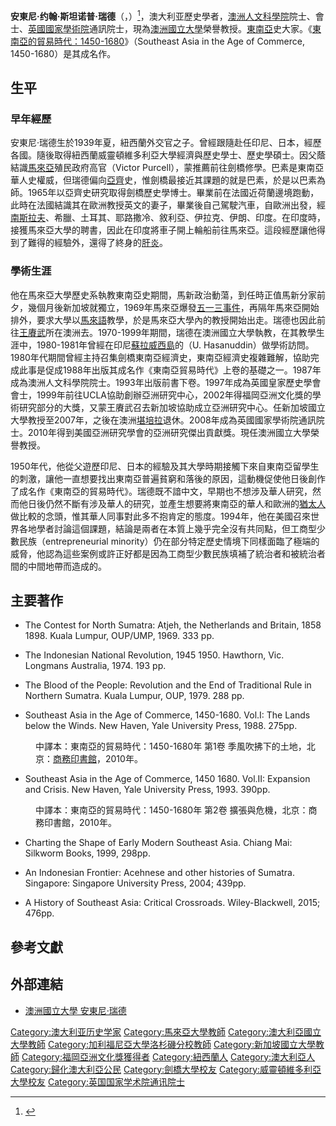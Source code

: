 {{expand|time=2015-12-08T11:31:41+00:00}}
{{Infobox_Person
| name = 安東尼·瑞德（Anthony John Stanhope Reid）
|image=
|box_width= 
|occupation= {{普通列表|
*[[澳洲人文科學院|澳洲人文科學院]]院士(1987年~)
*{{tsl|en|The Royal Historical Society|英國皇家歷史學會}}會士(1997年~)
*[[英國國家學術院|英國國家學術院]]院士(2008年~)
*[[澳洲國立大學|澳洲國立大學]]榮譽教授
  }}
| period =
|birth_name=
| other_names = 
| Sex = 男
|birth_date=  {{birth date and age|1939|6|19|df=y}}
|birth_place=  {{普通列表|
* {{NZ}}
  }}
|death_date=
|death_place=
| nationality =
| residence =
| party = 
| religion = [[天主教|天主教]]
| spouse = 海倫·瑞德（Helen Reid）
| relatives =
|education=
*紐西蘭[[威靈頓維多利亞大學|威靈頓維多利亞大學]]經濟與歷史學士（1960）
*紐西蘭威靈頓維多利亞大學歷史學碩士（1961）
*[[劍橋大學|劍橋大學]]歷史學博士（1965）
*紐西蘭威靈頓維多利亞大學歷史學榮譽博士（2010）
| past =
*[[馬來亞大學|馬來亞大學]]東南亞史教授（1965-1970）
*[[澳洲國立大學|澳洲國立大學]]東南亞史教授（1970-1999）
*[[加州大學洛杉磯分校|加州大學洛杉磯分校]]教授、東南亞研究中心創辦人（1999-2002）
*[[新加坡國立大學|新加坡國立大學]]亞洲研究中心（ARI）創辦人（2002-2007）
*新加坡國立大學東南亞史教授（2002-2007）
*澳洲國立大學亞太學院文化、歷史及語言學系榮譽教授（2009-）

| work =
|awards= 2002年[[福岡亞洲文化獎|福岡亞洲文化獎]]（學術研究）<br/>
美國亞洲研究學會 亞洲研究傑出貢獻獎（2010）

}}

'''安東尼·约翰·斯坦诺普·瑞德'''（{{lang-en|'''Anthony John Stanhope Reid'''}}，{{bd|1939年|6月19日|catIdx=Anthony Reid}}）{{r|Anthony Reid and the Study of the Southeast Asian Past}}{{rp|3}}<ref>{{cite web|language=en|accessdate=2018年3月2日|url=http://fukuoka-prize.org/en/laureate/prize/acd/anthreid.php|title=Anthony REID [Academic Prize 2002]|publisher=Fukuoka Prize|archive-date=2019年9月15日|archive-url=https://web.archive.org/web/20190915202935/http://fukuoka-prize.org/en/laureate/prize/acd/anthreid.php|dead-url=no}}</ref>，澳大利亚歷史學者，[[澳洲人文科學院|澳洲人文科學院]]院士、{{tsl|en|The Royal Historical Society|英國皇家歷史學會}}會士、[[英國國家學術院|英國國家學術院]]通訊院士，現為[[澳洲國立大學|澳洲國立大學]]榮譽教授。[[東南亞|東南亞]]史大家。《[[東南亞的貿易時代|東南亞的貿易時代：1450-1680]]》（Southeast Asia in the Age of Commerce, 1450-1680）是其成名作。

== 生平 ==
=== 早年經歷 ===
安東尼·瑞德生於1939年夏，紐西蘭外交官之子。曾經跟隨{{le|約翰·瑞德|John S. Reid|父親}}赴任印尼、日本，經歷各國。隨後取得紐西蘭威靈頓維多利亞大學經濟與歷史學士、歷史學碩士。因父蔭結識[[英屬馬來亞|馬來亞]]殖民政府高官{{tsl|en|Victor Purcell|巴素}}（Victor Purcell），蒙推薦前往劍橋修學。巴素是東南亞華人史權威，但瑞德偏向[[亞齊|亞齊]]史，惟劍橋最接近其課題的就是巴素，於是以巴素為師。1965年以亞齊史研究取得劍橋歷史學博士。畢業前在法國近荷蘭邊境跑動，此時在法國結識其在歐洲教授英文的妻子，畢業後自己駕駛汽車，自歐洲出發，經[[南斯拉夫|南斯拉夫]]、希臘、土耳其、耶路撒冷、敘利亞、伊拉克、伊朗、印度。在印度時，接獲馬來亞大學的聘書，因此在印度將車子開上輪船前往馬來亞。這段經歷讓他得到了難得的經驗外，還得了終身的[[肝炎|肝炎]]。{{r|Anthony Reid and the Study of the Southeast Asian Past}}{{rp|3-7}}

===學術生涯===
他在馬來亞大學歷史系執教東南亞史期間，馬新政治動蕩，到任時正值馬新分家前夕，幾個月後新加坡就獨立，1969年馬來亞爆發[[五一三事件|五一三事件]]，再隔年馬來亞開始排外，要求大學以[[馬來語|馬來語]]教學，於是馬來亞大學內的教授開始出走。瑞德也因此前往[[王賡武|王賡武]]所在澳洲去。1970-1999年期間，瑞德在澳洲國立大學執教，在其教學生涯中，1980-1981年曾經在印尼[[蘇拉威西島|蘇拉威西島]]的{{tsl|en|Hasanuddin University|哈桑丁大學}}（U. Hasanuddin）做學術訪問。1980年代期間曾經主持召集劍橋東南亞經濟史，東南亞經濟史複雜難解，協助完成此事是促成1988年出版其成名作《東南亞貿易時代》上卷的基礎之一。1987年成為澳洲人文科學院院士。1993年出版前書下卷。1997年成為英國皇家歷史學會會士，1999年前往UCLA協助創辦亞洲研究中心，2002年得福岡亞洲文化獎的學術研究部分的大獎，又蒙王賡武召去新加坡協助成立亞洲研究中心。任新加坡國立大學教授至2007年，之後在澳洲[[堪培拉|堪培拉]]退休。2008年成為英國國家學術院通訊院士。2010年得到美國亞洲研究學會的亞洲研究傑出貢獻獎。現任澳洲國立大學榮譽教授。{{r|Anthony Reid and the Study of the Southeast Asian Past}}{{rp|7-14}}

1950年代，他從父遊歷印尼、日本的經驗及其大學時期接觸{{tsl|en|Colombo Plan|科倫坡計劃}}下來自東南亞留學生的刺激，讓他一直想要找出東南亞普遍貧窮和落後的原因，{{r|Anthony Reid and the Study of the Southeast Asian Past}}{{rp|5}}這動機促使他日後創作了成名作《東南亞的貿易時代》。{{r|Anthony Reid and the Study of the Southeast Asian Past}}{{rp|9}}瑞德既不諳中文，{{r|東南亞的貿易時代1}}{{rp|4}}早期也不想涉及華人研究，{{r|Anthony Reid and the Study of the Southeast Asian Past}}{{rp|6}}然而他日後仍然不斷有涉及華人的研究，並產生想要將東南亞的華人和歐洲的[[猶太人|猶太人]]做比較的念頭，惟其華人同事對此多不抱肯定的態度。1994年，他在美國召來世界各地學者討論這個課題，結論是兩者在本質上幾乎完全沒有共同點，但工商型少數民族（entrepreneurial minority）仍在部分特定歷史情境下同樣面臨了極端的威脅，他認為這些案例或許正好都是因為工商型少數民族填補了統治者和被統治者間的中間地帶而造成的。{{r|Anthony Reid and the Study of the Southeast Asian Past}}{{rp|11}}

==主要著作==
*The Contest for North Sumatra: Atjeh, the Netherlands and Britain, 1858 1898. Kuala Lumpur, OUP/UMP, 1969. 333 pp.

*The Indonesian National Revolution, 1945 1950. Hawthorn, Vic. Longmans Australia, 1974. 193 pp.

*The Blood of the People: Revolution and the End of Traditional Rule in Northern Sumatra. Kuala Lumpur, OUP, 1979. 288 pp.

*Southeast Asia in the Age of Commerce, 1450-1680. Vol.I: The Lands below the Winds. New Haven, Yale University Press, 1988. 275pp.
:中譯本：東南亞的貿易時代：1450-1680年 第1卷 季風吹拂下的土地，北京：[[商務印書館|商務印書館]]，2010年。

*Southeast Asia in the Age of Commerce, 1450 1680. Vol.II: Expansion and Crisis. New Haven, Yale University Press, 1993. 390pp.
:中譯本：東南亞的貿易時代：1450-1680年 第2卷 擴張與危機，北京：商務印書館，2010年。

*Charting the Shape of Early Modern Southeast Asia. Chiang Mai: Silkworm Books, 1999, 298pp.

*An Indonesian Frontier: Acehnese and other histories of Sumatra. Singapore: Singapore University Press, 2004; 439pp.

*A History of Southeast Asia: Critical Crossroads. Wiley-Blackwell, 2015; 476pp.

==參考文獻==
{{reflist|refs=
<ref name="Anthony Reid and the Study of the Southeast Asian Past">{{cite book|author1=Geoff Wade|author2=李塔娜|title=Anthony Reid and the Study of the Southeast Asian Past|date=2012年|publisher=新加坡東南亞研究所|location=新加坡|language=en|url=https://books.google.com.tw/books?id=XNsk7tLkMU4C&printsec=frontcover#v=onepage&q&f=false|access-date=2015-12-08|archive-date=2019-09-17|archive-url=https://web.archive.org/web/20190917031610/https://books.google.com.tw/books?id=XNsk7tLkMU4C&printsec=frontcover#v=onepage&q&f=false|dead-url=no}}</ref>
<ref name="東南亞的貿易時代1">{{cite book|author1=安東尼·瑞德|editor=吳小安、孫來臣|title=東南亞的貿易時代：1450-1680年 第1卷 季風吹拂下的土地|date=2010年|publisher=商務印書館|location=北京|language=zh-cn}}</ref>
}}

== 外部連結 ==
* [https://researchers.anu.edu.au/researchers/reid-ajs 澳洲國立大學 安東尼·瑞德] {{Wayback|url=https://researchers.anu.edu.au/researchers/reid-ajs |date=20210304113522 }}

{{Authority control}}
{{DEFAULTSORT:Reid, Anthony}}
[[Category:澳大利亚历史学家|Category:澳大利亚历史学家]]
[[Category:馬來亞大學教師|Category:馬來亞大學教師]]
[[Category:澳大利亞國立大學教師|Category:澳大利亞國立大學教師]]
[[Category:加利福尼亞大學洛杉磯分校教師|Category:加利福尼亞大學洛杉磯分校教師]]
[[Category:新加坡國立大學教師|Category:新加坡國立大學教師]]
[[Category:福岡亞洲文化獎獲得者|Category:福岡亞洲文化獎獲得者]]
[[Category:紐西蘭人|Category:紐西蘭人]]
[[Category:澳大利亞人|Category:澳大利亞人]]
[[Category:歸化澳大利亞公民|Category:歸化澳大利亞公民]]
[[Category:劍橋大學校友|Category:劍橋大學校友]]
[[Category:威靈頓維多利亞大學校友|Category:威靈頓維多利亞大學校友]]
[[Category:英国国家学术院通讯院士|Category:英国国家学术院通讯院士]]